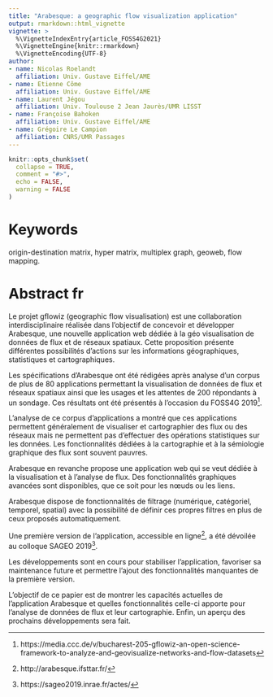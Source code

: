---
title: "Arabesque: a geographic flow visualization application"
output: rmarkdown::html_vignette
vignette: >
  %\VignetteIndexEntry{article_FOSS4G2021}
  %\VignetteEngine{knitr::rmarkdown}
  %\VignetteEncoding{UTF-8}
author:
- name: Nicolas Roelandt
  affiliation: Univ. Gustave Eiffel/AME
- name: Etienne Côme
  affiliation: Univ. Gustave Eiffel/AME
- name: Laurent Jégou
  affiliation: Univ. Toulouse 2 Jean Jaurès/UMR LISST
- name: Françoise Bahoken
  affiliation: Univ. Gustave Eiffel/AME
- name: Grégoire Le Campion
  affiliation: CNRS/UMR Passages
---

```{r, include = FALSE}
knitr::opts_chunk$set(
  collapse = TRUE,
  comment = "#>",
  echo = FALSE,
  warning = FALSE
)
```

<!--
Notes:
# Reminders:
- abstract due date : 08/03/2021
- informations: https://2021.foss4g.org/call-for-papers/academic.html
- 20 min presentation, 5 min question, 5 minutes room change : 30 minutes slots

- topics: Open Geospatial Software, Open GIScience
- FOSS4G 2019 presentation: https://media.ccc.de/v/bucharest-205-gflowiz-an-open-science-framework-to-analyze-and-geovisualize-networks-and-flow-datasets
- SAGEO 2019 proceedings: https://sageo2019.inrae.fr/actes/
- FOSDEM demo : https://archive.fosdem.org/2020/schedule/event/arabesque_a_geographic_flow_visualization_application/

-->

# Keywords

origin-destination matrix, hyper matrix, multiplex graph, geoweb, flow mapping.

# Abstract fr

Le projet gflowiz (geographic flow visualisation) est une
collaboration interdisciplinaire réalisée dans l’objectif
de concevoir et développer Arabesque, une nouvelle
application web dédiée à la géo visualisation de données
de flux et de réseaux spatiaux.
Cette proposition présente différentes possibilités
d’actions sur les informations géographiques,
statistiques et cartographiques.

Les spécifications d'Arabesque ont été rédigées après analyse d'un corpus de plus de 80 applications permettant la visualisation de données de flux et réseaux spatiaux ainsi que les usages et les attentes de 200 répondants à un sondage. Ces résultats ont été présentés à l'occasion du FOSS4G 2019^[https://media.ccc.de/v/bucharest-205-gflowiz-an-open-science-framework-to-analyze-and-geovisualize-networks-and-flow-datasets].

L'analyse de ce corpus d'applications a montré que ces applications permettent généralement de visualiser et cartographier des flux ou des réseaux mais ne permettent pas d'effectuer des opérations statistiques sur les données.
Les fonctionnalités dédiées à la cartographie et à la sémiologie graphique des flux sont souvent pauvres.

Arabesque en revanche propose une application web qui se 
veut dédiée à la visualisation et à l'analyse de flux.
Des fonctionnalités graphiques avancées sont disponibles, que ce soit  pour les nœuds ou les liens.

Arabesque dispose de fonctionnalités de filtrage (numérique, catégoriel, temporel, spatial) avec la 
possibilité de définir ces propres filtres en plus de ceux proposés automatiquement.

Une première version de l'application, accessible en ligne^[http://arabesque.ifsttar.fr/], a été dévoilée au 
colloque SAGEO 2019^[https://sageo2019.inrae.fr/actes/].

Les développements sont en cours pour stabiliser
l'application, favoriser sa maintenance future et permettre
l'ajout des fonctionnalités manquantes de la première version.

L'objectif de ce papier est de montrer les capacités actuelles de l'application Arabesque et quelles fonctionnalités celle-ci apporte pour l'analyse de données de flux et leur cartographie.
Enfin, un aperçu des prochains développements sera fait.
